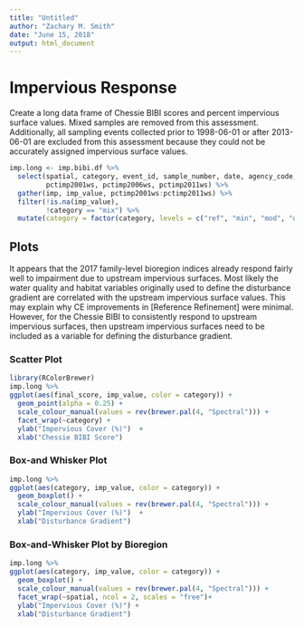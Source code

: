 ```yaml
---
title: "Untitled"
author: "Zachary M. Smith"
date: "June 15, 2018"
output: html_document
---
```


# Impervious Response

Create a long data frame of Chessie BIBI scores and percent impervious surface values. Mixed samples are removed from this assessment. Additionally, all sampling events collected prior to 1998-06-01 or after 2013-06-01 are excluded from this assessment because they could not be accurately assigned impervious surface values.
```r
imp.long <- imp.bibi.df %>% 
  select(spatial, category, event_id, sample_number, date, agency_code, final_score,
         pctimp2001ws, pctimp2006ws, pctimp2011ws) %>% 
  gather(imp, imp_value, pctimp2001ws:pctimp2011ws) %>% 
  filter(!is.na(imp_value),
         !category == "mix") %>% 
  mutate(category = factor(category, levels = c("ref", "min", "mod", "deg")))
```


## Plots

It appears that the 2017 family-level bioregion indices already respond fairly well to impairment due to upstream impervious surfaces. Most likely the water quality and habitat variables originally used to define the disturbance gradient are correlated with the upstream impervious surface values. This may explain why CE improvements in [Reference Refinement] were minimal. However, for the Chessie BIBI to consistently respond to upstream impervious surfaces, then upstream impervious surfaces need to be included as a variable for defining the disturbance gradient.

### Scatter Plot
```r
library(RColorBrewer)
imp.long %>% 
ggplot(aes(final_score, imp_value, color = category)) +
  geom_point(alpha = 0.25) +
  scale_colour_manual(values = rev(brewer.pal(4, "Spectral"))) +
  facet_wrap(~category) + 
  ylab("Impervious Cover (%)")  +
  xlab("Chessie BIBI Score")
```

### Box-and Whisker Plot
```r

imp.long %>% 
ggplot(aes(category, imp_value, color = category)) +
  geom_boxplot() +
  scale_colour_manual(values = rev(brewer.pal(4, "Spectral"))) +
  ylab("Impervious Cover (%)")  +
  xlab("Disturbance Gradient")
```

### Box-and-Whisker Plot by Bioregion
```r
imp.long %>% 
ggplot(aes(category, imp_value, color = category)) +
  geom_boxplot() +
  scale_colour_manual(values = rev(brewer.pal(4, "Spectral"))) +
  facet_wrap(~spatial, ncol = 2, scales = "free")+
  ylab("Impervious Cover (%)") +
  xlab("Disturbance Gradient")
```
